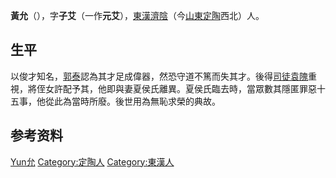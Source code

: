 '''黃允'''（{{bd|？||？|}}），字'''子艾'''（一作'''元艾'''），[[東漢|東漢]][[濟陰|濟陰]]（今[[山東|山東]][[定陶|定陶]]西北）人。

== 生平 ==
以俊才知名，[[郭泰_(東漢)|郭泰]]認為其才足成偉器，然恐守道不篤而失其才。後得[[司徒|司徒]][[袁隗|袁隗]]重視，將侄女許配予其，他即與妻夏侯氏離異。夏侯氏臨去時，當眾數其隱匿罪惡十五事，他從此為當時所廢。後世用為無恥求榮的典故。

== 参考资料 ==
{{reflist}}

{{汉朝人小作品}}

{{Authority control}}
{{DEFAULTSORT:Huang黃允}}
[[Category:黃姓|Yun允]]
[[Category:定陶人|Category:定陶人]]
[[Category:東漢人|Category:東漢人]]